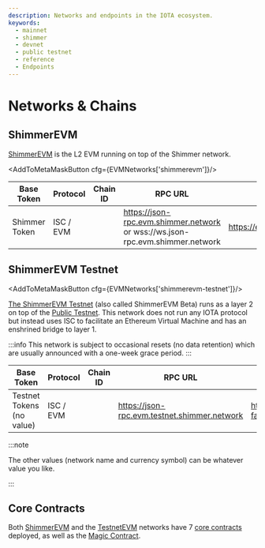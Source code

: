 ```yaml
---
description: Networks and endpoints in the IOTA ecosystem.
keywords:
  - mainnet
  - shimmer
  - devnet
  - public testnet
  - reference
  - Endpoints
---
```



# Networks & Chains

## ShimmerEVM

[ShimmerEVM](https://explorer.evm.shimmer.network/) is the L2 EVM running on top of the Shimmer network.

<AddToMetaMaskButton cfg={EVMNetworks['shimmerevm']}/>

| Base Token    | Protocol  | Chain ID                                              | RPC URL                                                                       | Explorer                             |
|---------------|-----------|-------------------------------------------------------|-------------------------------------------------------------------------------|--------------------------------------|
| Shimmer Token | ISC / EVM | <ChainId url='https://json-rpc.evm.shimmer.network'/> | https://json-rpc.evm.shimmer.network or wss://ws.json-rpc.evm.shimmer.network | https://explorer.evm.shimmer.network |

## ShimmerEVM Testnet

<AddToMetaMaskButton cfg={EVMNetworks['shimmerevm-testnet']}/>

[The ShimmerEVM Testnet](https://explorer.evm.testnet.shimmer.network/) (also called ShimmerEVM Beta) runs as a layer 2 on top
of the [Public Testnet](/build/networks-endpoints/#public-testnet). This network does not run
any IOTA protocol but instead uses ISC to facilitate an Ethereum Virtual Machine and has an enshrined bridge to
layer 1.

:::info
This network is subject to occasional resets (no data retention) which are usually announced with a one-week grace period.
:::

| Base Token                | Protocol  | Chain ID                                                      | RPC URL                                      | Faucet                                     | Explorer                                     |
|---------------------------|-----------|---------------------------------------------------------------|----------------------------------------------|--------------------------------------------|----------------------------------------------|
| Testnet Tokens (no value) | ISC / EVM | <ChainId url='https://json-rpc.evm.testnet.shimmer.network'/> | https://json-rpc.evm.testnet.shimmer.network | https://evm-faucet.testnet.shimmer.network | https://explorer.evm.testnet.shimmer.network |

:::note

The other values (network name and currency symbol) can be whatever value you like.

:::

## Core Contracts

Both [ShimmerEVM](#shimmerEVM) and the [TestnetEVM](#testnetEVM) networks have 7
[core contracts](../reference/core-contracts/overview.md) deployed, as well as the
[Magic Contract](../reference/magic-contract.md).
